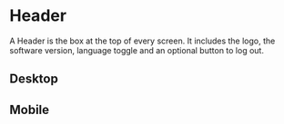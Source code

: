 
<Meta of={HeaderStories} title="Data display/Header"/>

# Header

A Header is the box at the top of every screen. It includes the logo, the
software version, language toggle and an optional button to log out.

## Desktop

<Canvas of={HeaderStories.Primary} />

## Mobile

<Canvas of={HeaderStories.PrimaryMobile} />

